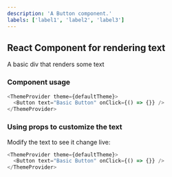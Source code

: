 ```yaml
---
description: 'A Button component.'
labels: ['label1', 'label2', 'label3']
---
```



## React Component for rendering text

A basic div that renders some text

### Component usage
```js
<ThemeProvider theme={defaultTheme}>
  <Button text="Basic Button" onClick={() => {}} />
</ThemeProvider>
```

### Using props to customize the text

Modify the text to see it change live:
```js live
<ThemeProvider theme={defaultTheme}>
  <Button text="Basic Button" onClick={() => {}} />
</ThemeProvider>
```
